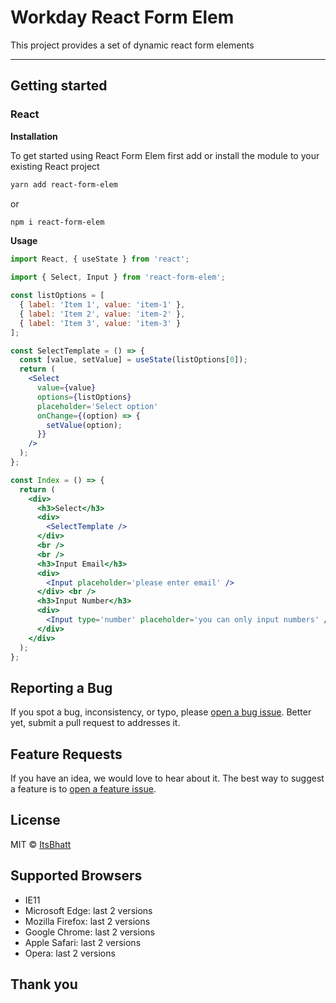
<Meta title='About/Welcome' />

# Workday React Form Elem

This project provides a set of dynamic react form elements

---

## Getting started

### React

**Installation**

To get started using React Form Elem first add or install the module to your existing React project

```sh
yarn add react-form-elem
```

or

```sh
npm i react-form-elem
```

**Usage**

```jsx
import React, { useState } from 'react';

import { Select, Input } from 'react-form-elem';

const listOptions = [
  { label: 'Item 1', value: 'item-1' },
  { label: 'Item 2', value: 'item-2' },
  { label: 'Item 3', value: 'item-3' }
];

const SelectTemplate = () => {
  const [value, setValue] = useState(listOptions[0]);
  return (
    <Select
      value={value}
      options={listOptions}
      placeholder='Select option'
      onChange={(option) => {
        setValue(option);
      }}
    />
  );
};

const Index = () => {
  return (
    <div>
      <h3>Select</h3>
      <div>
        <SelectTemplate />
      </div>
      <br />
      <br />
      <h3>Input Email</h3>
      <div>
        <Input placeholder='please enter email' />
      </div> <br />
      <h3>Input Number</h3>
      <div>
        <Input type='number' placeholder='you can only input numbers' />
      </div>
    </div>
  );
};
```

## Reporting a Bug

If you spot a bug, inconsistency, or typo, please
[open a bug issue](https://github.com/ItsBhatt/react-form-elem/issues/new?labels=bug&template=bug.md).
Better yet, submit a pull request to addresses it.

## Feature Requests

If you have an idea, we would love to hear about it. The best way to suggest a feature is to
[open a feature issue](https://github.com/ItsBhatt/react-form-elem/issues/new?labels=feature&template=feature.md).

## License

MIT © [ItsBhatt](https://github.com/ItsBhatt)

## Supported Browsers

- IE11
- Microsoft Edge: last 2 versions
- Mozilla Firefox: last 2 versions
- Google Chrome: last 2 versions
- Apple Safari: last 2 versions
- Opera: last 2 versions

## Thank you
